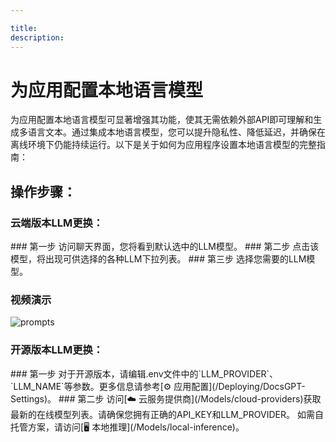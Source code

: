 ```yaml
---

title:
description:
---
```



# 为应用配置本地语言模型

为应用配置本地语言模型可显著增强其功能，使其无需依赖外部API即可理解和生成多语言文本。通过集成本地语言模型，您可以提升隐私性、降低延迟，并确保在离线环境下仍能持续运行。以下是关于如何为应用程序设置本地语言模型的完整指南：

## 操作步骤：

### 云端版本LLM更换：

<Steps >
### 第一步
访问聊天界面，您将看到默认选中的LLM模型。
### 第二步
点击该模型，将出现可供选择的各种LLM下拉列表。
### 第三步
选择您需要的LLM模型。

</Steps>

### 视频演示

<Image src="/llms.gif" alt="prompts" width={800} height={500} />

### 开源版本LLM更换：

<Steps>
### 第一步
对于开源版本，请编辑.env文件中的`LLM_PROVIDER`、`LLM_NAME`等参数。更多信息请参考[⚙️ 应用配置](/Deploying/DocsGPT-Settings)。
### 第二步
访问[☁️ 云服务提供商](/Models/cloud-providers)获取最新的在线模型列表。请确保您拥有正确的API_KEY和LLM_PROVIDER。
如需自托管方案，请访问[🖥️ 本地推理](/Models/local-inference)。
</Steps>
